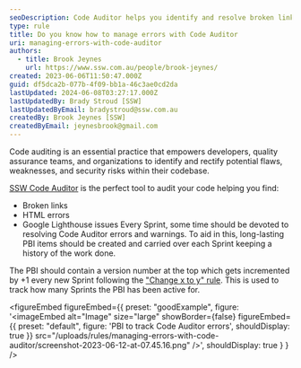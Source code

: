 ```yaml
---
seoDescription: Code Auditor helps you identify and resolve broken links, HTML errors, and Google Lighthouse issues in your codebase.
type: rule
title: Do you know how to manage errors with Code Auditor
uri: managing-errors-with-code-auditor
authors:
  - title: Brook Jeynes
    url: https://www.ssw.com.au/people/brook-jeynes/
created: 2023-06-06T11:50:47.000Z
guid: df5dca2b-077b-4f09-bb1a-46c3ae0cd2da
lastUpdated: 2024-06-08T03:27:17.000Z
lastUpdatedBy: Brady Stroud [SSW]
lastUpdatedByEmail: bradystroud@ssw.com.au
createdBy: Brook Jeynes [SSW]
createdByEmail: jeynesbrook@gmail.com
---
```


Code auditing is an essential practice that empowers developers, quality assurance teams, and organizations to identify and rectify potential flaws, weaknesses, and security risks within their codebase.

[SSW Code Auditor](https://codeauditor.com/) is the perfect tool to audit your code helping you find:

- Broken links
- HTML errors
- Google Lighthouse issues
Every Sprint, some time should be devoted to resolving Code Auditor errors and warnings. To aid in this, long-lasting PBI items should be created and carried over each Sprint keeping a history of the work done.

The PBI should contain a version number at the top which gets incremented by +1 every new Sprint following the ["Change x to y" rule](/change-from-x-to-y/). This is used to track how many Sprints the PBI has been active for.

<figureEmbed figureEmbed={{
  preset: "goodExample",
  figure: '<imageEmbed
  alt="Image"
  size="large"
  showBorder={false}
  figureEmbed={{
    preset: "default",
    figure: \'PBI to track Code Auditor errors\',
    shouldDisplay: true
  }}
  src="/uploads/rules/managing-errors-with-code-auditor/screenshot-2023-06-12-at-07.45.16.png"
/>',
  shouldDisplay: true
} } />
